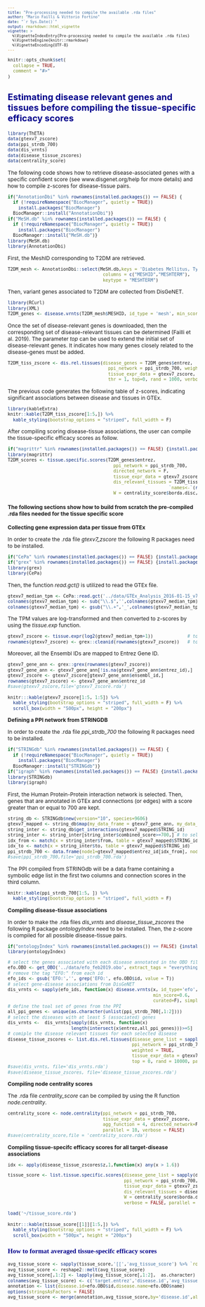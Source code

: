```yaml
---
title: "Pre-processing needed to compile the available .rda files"
author: "Mario Failli & Vittorio Fortino"
date: "`r Sys.Date()`"
output: rmarkdown::html_vignette
vignette: >
  %\VignetteIndexEntry{Pre-processing needed to compile the available .rda files}
  %\VignetteEngine{knitr::rmarkdown}
  %\VignetteEncoding{UTF-8}
---
```


<style type="text/css">

body{ /* Normal  */
      font-size: 12px;
  }
td {  /* Table  */
  font-size: 10px;
}
h1.title {
  font-size: 30px;
  color: DarkRed;
}
h1 { /* Header 1 */
  font-size: 24px;
  color: DarkBlue;
}
h2 { /* Header 2 */
    font-size: 20px;
  color: DarkBlue;
}
h3 { /* Header 3 */
  font-size: 15px;
  font-family: "Times New Roman", Times, serif;
  color: DarkBlue;
}
code.r{ /* Code block */
    font-size: 10px;
}
pre { /* Code block - determines code spacing between lines */
    font-size: 10px;
}
</style>

```r
knitr::opts_chunk$set(
  collapse = TRUE,
  comment = "#>"
)
```

## Estimating disease relevant genes and tissues before compiling the tissue-specific efficacy scores

```r
library(ThETA)
data(gtexv7_zscore)
data(ppi_strdb_700)
data(dis_vrnts)
data(disease_tissue_zscores)
data(centrality_score)
```

The following code shows how to retrieve disease-associated genes with a specific confident score (see www.disgenet.org/help for more details) and how to compile z-scores for disease-tissue pairs.

```r
if("AnnotationDbi" %in% rownames(installed.packages()) == FALSE) {
  if (!requireNamespace("BiocManager", quietly = TRUE))
    install.packages("BiocManager")
  BiocManager::install("AnnotationDbi")}
if("MeSH.db" %in% rownames(installed.packages()) == FALSE) {
  if (!requireNamespace("BiocManager", quietly = TRUE))
    install.packages("BiocManager")
  BiocManager::install("MeSH.db")}
library(MeSH.db)
library(AnnotationDbi)
```

First, the MeshID corresponding to T2DM are retrieved.

```r
T2DM_mesh <- AnnotationDbi::select(MeSH.db,keys = 'Diabetes Mellitus, Type 2', 
                                    columns = c("MESHID","MESHTERM"),
                                    keytype = "MESHTERM")
```                                   

Then, variant genes associated to T2DM are collected from DisGeNET.

```r
library(RCurl)
library(XML)
T2DM_genes <- disease.vrnts(T2DM_mesh$MESHID, id_type = 'mesh', min_score = 0.6, curated = T)
```

Once the set of disease-relevant genes is downloaded, then the corresponding set of disease-relevant tissues can be determined (Failli et al. 2019). 
The parameter *top* can be used to extend the initial set of disease-relevant genes. It indicates how many genes closely related to the disease-genes must be added. 

```r
T2DM_tiss_zscore <- dis.rel.tissues(disease_genes = T2DM_genes$entrez, 
                                      ppi_network = ppi_strdb_700, weighted = TRUE,
                                      tissue_expr_data = gtexv7_zscore, 
                                      thr = 1, top=0, rand = 1000, verbose = T) # rand = 10000 is higlhy recommended
```

The previous code generates the following table of z-scores, indicating significant associations between disease and tissues in GTEx. 

```r
library(kableExtra)
knitr::kable(T2DM_tiss_zscore[1:5,]) %>%
  kable_styling(bootstrap_options = "striped", full_width = F) 
```

After compiling scoring disease-tissue associations, the user can compile the tissue-specific efficacy scores as follow.

```r
if("magrittr" %in% rownames(installed.packages()) == FALSE) {install.packages("magrittr")}
library(magrittr)
T2DM_scores <- tissue.specific.scores(T2DM_genes$entrez, 
                                        ppi_network = ppi_strdb_700, 
                                        directed_network = F, 
                                        tissue_expr_data = gtexv7_zscore,
                                        dis_relevant_tissues = T2DM_tiss_zscore$z %>% 
                                                             `names<-`(rownames(T2DM_tiss_zscore)),
                                        W = centrality_score$borda.disc, cutoff = 5, verbose = T)
```

#### The following sections show how to build from scratch the pre-compiled .rda files needed for the tissue specific score

**Collecting gene expression data per tissue from GTEx** 

In order to create the .rda file *gtexv7_zscore* the following R packages need to be installed. 
  
```r
if("CePa" %in% rownames(installed.packages()) == FALSE) {install.packages("CePa")}
if("grex" %in% rownames(installed.packages()) == FALSE) {install.packages("grex")}
library(grex)
library(CePa)
```

Then, the function *read.gct()* is utilized to read the GTEx file.

```r
gtexv7_median_tpm <- CePa::read.gct('../data/GTEx_Analysis_2016-01-15_v7_RNASeQCv1.1.8_gene_median_tpm.gct.gz')
colnames(gtexv7_median_tpm) <- sub("\\.$",'',colnames(gtexv7_median_tpm))
colnames(gtexv7_median_tpm) <- gsub("\\.+",'_',colnames(gtexv7_median_tpm)) 
```

The TPM values are log-transformed and then converted to z-scores by using the *tissue.exp* function.

```r
gtexv7_zscore <- tissue.expr(log2(gtexv7_median_tpm+1))             # to convert exp vals to z-scores
rownames(gtexv7_zscore) <- grex::cleanid(rownames(gtexv7_zscore))   # to produce Ensembl IDs.
```

Moreover, all the Ensembl IDs are mapped to Entrez Gene ID.

```r
gtexv7_gene_ann <- grex::grex(rownames(gtexv7_zscore)) 
gtexv7_gene_ann <- gtexv7_gene_ann[!is.na(gtexv7_gene_ann$entrez_id),] 
gtexv7_zscore <- gtexv7_zscore[gtexv7_gene_ann$ensembl_id,]
rownames(gtexv7_zscore) <- gtexv7_gene_ann$entrez_id
#save(gtexv7_zscore,file='gtexv7_zscore.rda')
```

```r
knitr:::kable(gtexv7_zscore[1:5, 1:5]) %>%
  kable_styling(bootstrap_options = "striped", full_width = F) %>%
  scroll_box(width = "500px", height = "200px")
```

**Defining a PPI network from STRINGDB**

In order to create the .rda file *ppi_strdb_700* the following R packages need to be installed. 
  
```r
if("STRINGdb" %in% rownames(installed.packages()) == FALSE) {
  if (!requireNamespace("BiocManager", quietly = TRUE))
    install.packages("BiocManager")
  BiocManager::install("STRINGdb")}
if("igraph" %in% rownames(installed.packages()) == FALSE) {install.packages("igraph")}
library(STRINGdb)
library(igraph)
```

First, the Human Protein-Protein interaction network is selected. Then, genes that are annotated in GTEx and connections (or edges) with a score greater than or equal to 700 are kept. 

```r
string_db <- STRINGdb$new(version="10", species=9606)
gtexv7_mapped <- string_db$map(my_data_frame = gtexv7_gene_ann, my_data_frame_id_col_names='entrez_id', removeUnmappedRows=T)
string_inter <- string_db$get_interactions(gtexv7_mapped$STRING_id)
string_inter <- string_inter[string_inter$combined_score>=700,] # to select connections with minimum STRING combined score >= 700
idx_from <- match(x = string_inter$from, table = gtexv7_mapped$STRING_id)
idx_to <- match(x = string_inter$to, table = gtexv7_mapped$STRING_id)
ppi_strdb_700 <- data.frame(node1=gtexv7_mapped$entrez_id[idx_from], node2=gtexv7_mapped$entrez_id[idx_to], weight=string_inter$combined_score/1000,stringsAsFactors = F)
#save(ppi_strdb_700,file='ppi_strdb_700.rda')
```

The PPI compiled from STRINGdb will be a data frame containing a symbolic edge list in the first two columns and connection scores in the third column.

```r
knitr::kable(ppi_strdb_700[1:5, ]) %>%
  kable_styling(bootstrap_options = "striped", full_width = F) 
```

**Compiling disease-tissue associations**

In order to make the .rda files *dis_vrnts* and *disease_tissue_zscores* the following R package *ontologyIndex* need to be installed. Then, the z-score is compiled for all possible disease-tissue pairs. 
  
```r
if("ontologyIndex" %in% rownames(installed.packages()) == FALSE) {install.packages("ontologyIndex")}
library(ontologyIndex)

# select the genes associated with each disease annotated in the OBO file
efo.OBO <- get_OBO('../data/efo_feb2019.obo', extract_tags = "everything") 
# remove the tag "EFO:" from each id
efo_ids <- gsub('EFO:','', grep('EFO:', efo.OBO$id, value = T)) 
# select gene-disease associations from DisGeNET
dis_vrnts <- sapply(efo_ids, function(x) disease.vrnts(x, id_type='efo',
                                                       min_score=0.6,
                                                       curated=F), simplify = F)  
# define the toal set of genes from the PPI
all_ppi_genes <- unique(as.character(unlist(ppi_strdb_700[,1:2]))) 
# select the diseases with at least 5 (associated) genes
dis_vrnts <-  dis_vrnts[sapply(dis_vrnts, function(x)  
                        length(intersect(x$entrez,all_ppi_genes)))>=5] 
# comiple the disease relevant tissues for each selected disease
disease_tissue_zscores <- list.dis.rel.tissues(disease_gene_list = sapply(dis_vrnts,'[[',1), 
                                               ppi_network = ppi_strdb_700, 
                                               weighted = TRUE, 
                                               tissue_expr_data = gtexv7_zscore, thr = 1, 
                                               top = 0, rand = 10000, parallel = 10)
#save(dis_vrnts, file='dis_vrnts.rda')
#save(disease_tissue_zscores, file='disease_tissue_zscores.rda')
```

**Compiling node centrality scores**

The .rda file *centrality_score* can be compiled by using the R function *node.centrality*. 
  
```r
centrality_score <- node.centrality(ppi_network = ppi_strdb_700, 
                                    tissue_expr_data = gtexv7_zscore, 
                                    agg_function = 4, directed_network=F, 
                                    parallel = 10, verbose = FALSE)
#save(centrality_score,file = 'centrality_score.rda')
```

**Compiling tissue-specifc efficacy scores for all target-disease associations**
  
```r
idx <- apply(disease_tissue_zscores$z,1,function(x) any(x > 1.6))

tissue_score <- list.tissue.specific.scores(disease_gene_list = sapply(dis_vrnts[idx],'[[',1) , 
                                            ppi_network = ppi_strdb_700, directed_network = F,
                                            tissue_expr_data = gtexv7_zscore,  
                                            dis_relevant_tissues = disease_tissue_zscores$z[idx,], 
                                            W = centrality_score$borda.disc, cutoff = 1.6,
                                            verbose = FALSE, parallel = 30)
```

```r
load('~/tissue_score.rda')
```

```r
knitr:::kable(tissue_score[[1]][1:5,]) %>%
  kable_styling(bootstrap_options = "striped", full_width = F) %>%
  scroll_box(width = "500px", height = "200px")
```

### How to format averaged tissue-specifc efficacy scores

```r
avg_tissue_score <- sapply(tissue_score,'[[','avg_tissue_score') %>% `rownames<-`(rownames(tissue_score[[1]]))
avg_tissue_score <- reshape2::melt(avg_tissue_score)
avg_tissue_score[,1:2] <- lapply(avg_tissue_score[,1:2],  as.character)
colnames(avg_tissue_score) <- c('target.entrez','disease.id','avg_tissue.score')
annotation <- list(disease.id=efo.OBO$id,disease.name=efo.OBO$name)
options(stringsAsFactors = FALSE)
avg_tissue_score <- merge(annotation,avg_tissue_score,by='disease.id',all.y=T)
```

